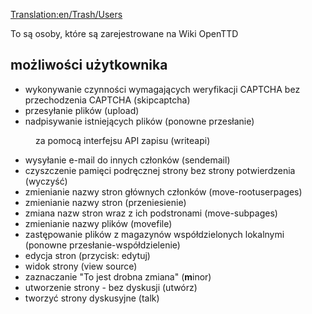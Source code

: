 [[Translation:en/Trash/Users]]

To są osoby, które są zarejestrowane na Wiki OpenTTD 
== możliwości użytkownika ==
* wykonywanie czynności wymagających weryfikacji CAPTCHA bez przechodzenia CAPTCHA (skipcaptcha)
* przesyłanie plików (upload)
* nadpisywanie istniejących plików (ponowne przesłanie)
:  za pomocą interfejsu API zapisu (writeapi)
* wysyłanie e-mail do innych członków (sendemail)
* czyszczenie pamięci podręcznej strony bez strony potwierdzenia (wyczyść)
* zmienianie nazwy stron głównych członków (move-rootuserpages)
* zmienianie nazwy stron (przeniesienie)
* zmiana nazw stron wraz z ich podstronami (move-subpages)
* zmienianie nazwy plików (movefile)
* zastępowanie plików z magazynów współdzielonych lokalnymi (ponowne przesłanie-współdzielenie)
* edycja stron (przycisk: edytuj)
* widok strony (view source)
* zaznaczanie "To jest drobna zmiana" ('''m'''inor)
* utworzenie strony - bez dyskusji (utwórz)
* tworzyć strony dyskusyjne (talk)